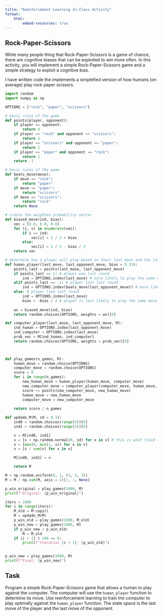 ```yaml
---
title: "Reenforcement Learning In-Class Activity"
format: 
    html:
        embed-resources: true
---
```



## Rock-Paper-Scissors

While many people thing that Rock-Paper-Scissors is a game of chance, there are cognitive biases that can be exploited to win more often.
In this activity, you will implement a simple Rock-Paper-Scissors game and a simple strategy to exploit a cognitive bias.

I have written code the implements a simplefied version of how humans (on average) play rock paper scissors.

```python

import random
import numpy as np

OPTIONS = ["rock", "paper", "scissors"]

# basic rules of the game
def points(player, opponent):
    if player == opponent:
        return 0
    if player == "rock" and opponent == "scissors":
        return 1
    if player == "scissors" and opponent == "paper":
        return 1
    if player == "paper" and opponent == "rock":
        return 1
    return -1

# basic rules of the game
def beats_move(move):
    if move == "rock":
        return "paper"
    if move == "paper":
        return "scissors"
    if move == "scissors":
        return "rock"
    return None

# create the weighted probability vector
def biased_move(ind, bias):
    vec = [0.0, 0.0, 0.0]
    for (i, v) in enumerate(vec):
        if i == ind:
            vec[i] = 1 / 3 + bias
        else:
            vec[i] = 1 / 3 - bias / 2
    return vec

# determine how a player will play based on their last move and the last move of their opponent
def human_player(last_move, last_opponent_move, bias = 0.33):
    points_last = points(last_move, last_opponent_move)
    if points_last == 1: # player won last round
        ind = OPTIONS.index(last_move) # more likely to play the same move
    elif points_last == -1: # player lost last round
        ind = OPTIONS.index(beats_move(last_opponent_move)) # more likely to play the move that beats the opponent's last move
    else: # player tied last round
        ind = OPTIONS.index(last_move)
        bias = -bias / 2 # player is less likely to play the same move
    
    wv = biased_move(ind, bias)
    return random.choices(OPTIONS, weights = wv)[0]

def computer_player(last_move, last_opponent_move, M):
    ind_human = OPTIONS.index(last_opponent_move)
    ind_computer = OPTIONS.index(last_move)
    prob_vec = M[ind_human, ind_computer]
    return random.choices(OPTIONS, weights = prob_vec)[0]

    

def play_games(n_games, M):
    human_move = random.choice(OPTIONS)
    computer_move = random.choice(OPTIONS)
    score = 0
    for i in range(n_games):
        new_human_move = human_player(human_move, computer_move)
        new_computer_move = computer_player(computer_move, human_move, M)
        score += points(new_computer_move, new_human_move)
        human_move = new_human_move
        computer_move = new_computer_move
    
    return score / n_games

def updade_M(M, sd = 0.1):
    ind0 = random.choices(range(3))[0]
    ind1 = random.choices(range(3))[0]

    v = M[ind0, ind1]
    v = [x + np.random.normal(0, sd) for x in v] # this is what fixed the problem
    v = [max(0, min(1, x)) for x in v]
    v = [x / sum(v) for x in v]

    M[ind0, ind1] = v

    return M

M = np.random.uniform(0, 1, (3, 3, 3))
M = M / np.sum(M, axis = 2)[:, :, None]

p_win_original = play_games(1000, M)
print(f"Original: {p_win_original}")

iters = 1000
for i in range(iters):
    M_old = M.copy()
    M = updade_M(M)
    p_win_old = play_games(1000, M_old)
    p_win_new = play_games(1000, M)
    if p_win_new < p_win_old:
        M = M_old
    if (i + 1) % 100 == 0:
        print(f"Iteration {i + 1}: {p_win_old}")
        

p_win_new = play_games(1000, M)
print(f"Final: {p_win_new}")
```

## Task
Program a simple Rock-Paper-Scissors game that allows a human to play against the computer.
The computer will use the `human_player` function to determine its move.
Use reenforcement learning to train the computer to play optimally against the `human_player` function.
The state space is the last move of the player and the last move of the opponent.